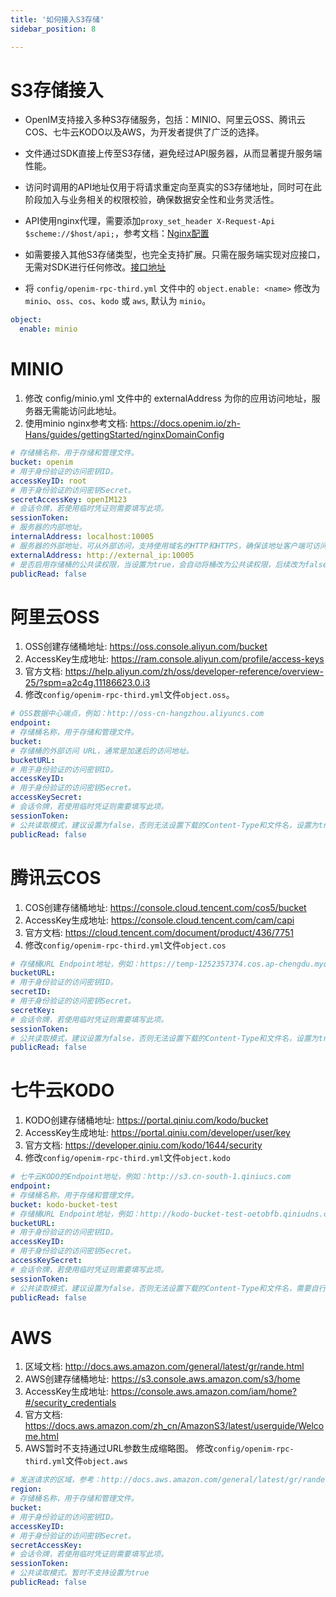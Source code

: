 ```yaml
---
title: '如何接入S3存储'
sidebar_position: 8

---
```


# S3存储接入

- OpenIM支持接入多种S3存储服务，包括：MINIO、阿里云OSS、腾讯云COS、七牛云KODO以及AWS，为开发者提供了广泛的选择。
- 文件通过SDK直接上传至S3存储，避免经过API服务器，从而显著提升服务端性能。
- 访问时调用的API地址仅用于将请求重定向至真实的S3存储地址，同时可在此阶段加入与业务相关的权限校验，确保数据安全性和业务灵活性。
- API使用nginx代理，需要添加`proxy_set_header X-Request-Api $scheme://$host/api;`，参考文档：[Nginx配置](https://docs.openim.io/zh-Hans/guides/gettingStarted/nginxDomainConfig)
- 如需要接入其他S3存储类型，也完全支持扩展。只需在服务端实现对应接口，无需对SDK进行任何修改。[接口地址](https://github.com/openimsdk/tools/blob/main/s3/s3.go)

- 将 `config/openim-rpc-third.yml` 文件中的 `object.enable: <name>` 修改为 `minio`、`oss`、`cos`、`kodo` 或 `aws`, 默认为 `minio`。
```yaml
object:
  enable: minio
```

# MINIO

1. 修改 config/minio.yml 文件中的 externalAddress 为你的应用访问地址，服务器无需能访问此地址。
2. 使用minio nginx参考文档: https://docs.openim.io/zh-Hans/guides/gettingStarted/nginxDomainConfig
```yaml
# 存储桶名称，用于存储和管理文件。
bucket: openim
# 用于身份验证的访问密钥ID。
accessKeyID: root
# 用于身份验证的访问密钥Secret。
secretAccessKey: openIM123
# 会话令牌，若使用临时凭证则需要填写此项。
sessionToken:
# 服务器的内部地址。
internalAddress: localhost:10005
# 服务器的外部地址，可从外部访问，支持使用域名的HTTP和HTTPS，确保该地址客户端可访问。服务器无需能访问此地址，只用作签名使用。
externalAddress: http://external_ip:10005
# 是否启用存储桶的公共读权限，当设置为true，会自动将桶改为公共读权限，后续改为false不会将权限设置为私有。
publicRead: false
```

# 阿里云OSS
1. OSS创建存储桶地址: https://oss.console.aliyun.com/bucket
2. AccessKey生成地址: https://ram.console.aliyun.com/profile/access-keys
3. 官方文档: https://help.aliyun.com/zh/oss/developer-reference/overview-25/?spm=a2c4g.11186623.0.i3
4. 修改`config/openim-rpc-third.yml`文件`object.oss`。
```yaml
# OSS数据中心端点，例如：http://oss-cn-hangzhou.aliyuncs.com
endpoint:
# 存储桶名称，用于存储和管理文件。
bucket:
# 存储桶的外部访问 URL，通常是加速后的访问地址。
bucketURL:
# 用于身份验证的访问密钥ID。
accessKeyID:
# 用于身份验证的访问密钥Secret。
accessKeySecret:
# 会话令牌，若使用临时凭证则需要填写此项。
sessionToken:
# 公共读取模式，建议设置为false，否则无法设置下载的Content-Type和文件名，设置为true时，需要自行在oss管理后台设置。
publicRead: false
```

# 腾讯云COS
1. COS创建存储桶地址: https://console.cloud.tencent.com/cos5/bucket
2. AccessKey生成地址: https://console.cloud.tencent.com/cam/capi
3. 官方文档: https://cloud.tencent.com/document/product/436/7751
4. 修改`config/openim-rpc-third.yml`文件`object.cos`
```yaml
# 存储桶URL Endpoint地址，例如：https://temp-1252357374.cos.ap-chengdu.myqcloud.com
bucketURL:
# 用于身份验证的访问密钥ID。
secretID:
# 用于身份验证的访问密钥Secret。
secretKey:
# 会话令牌，若使用临时凭证则需要填写此项。
sessionToken:
# 公共读取模式，建议设置为false，否则无法设置下载的Content-Type和文件名，设置为true时，需要自行在cos管理后台设置。
publicRead: false
```

# 七牛云KODO
1. KODO创建存储桶地址: https://portal.qiniu.com/kodo/bucket
2. AccessKey生成地址: https://portal.qiniu.com/developer/user/key
3. 官方文档: https://developer.qiniu.com/kodo/1644/security
4. 修改`config/openim-rpc-third.yml`文件`object.kodo`
```yaml
# 七牛云KODO的Endpoint地址，例如：http://s3.cn-south-1.qiniucs.com
endpoint:
# 存储桶名称，用于存储和管理文件。
bucket: kodo-bucket-test
# 存储桶URL Endpoint地址，例如：http://kodo-bucket-test-oetobfb.qiniudns.com
bucketURL:
# 用于身份验证的访问密钥ID。
accessKeyID:
# 用于身份验证的访问密钥Secret。
accessKeySecret:
# 会话令牌，若使用临时凭证则需要填写此项。
sessionToken:
# 公共读取模式，建议设置为false，否则无法设置下载的Content-Type和文件名，需要自行在kodo管理后台设置。
publicRead: false
```

# AWS
1. 区域文档: http://docs.aws.amazon.com/general/latest/gr/rande.html
2. AWS创建存储桶地址: https://s3.console.aws.amazon.com/s3/home
3. AccessKey生成地址: https://console.aws.amazon.com/iam/home?#/security_credentials
4. 官方文档: https://docs.aws.amazon.com/zh_cn/AmazonS3/latest/userguide/Welcome.html
5. AWS暂时不支持通过URL参数生成缩略图。
修改`config/openim-rpc-third.yml`文件`object.aws`
```yaml
# 发送请求的区域，参考：http://docs.aws.amazon.com/general/latest/gr/rande.html
region:
# 存储桶名称，用于存储和管理文件。
bucket:
# 用于身份验证的访问密钥ID。
accessKeyID:
# 用于身份验证的访问密钥Secret。
secretAccessKey:
# 会话令牌，若使用临时凭证则需要填写此项。
sessionToken:
# 公共读取模式。暂时不支持设置为true
publicRead: false
```